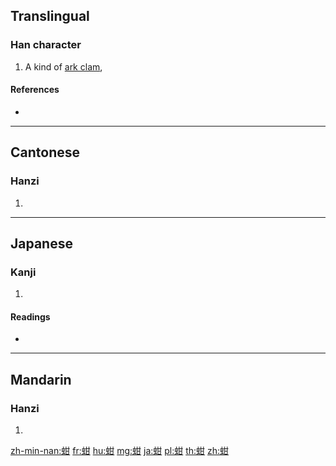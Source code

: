 {{character info/new}}
==Translingual==

===Han character===
{{Han char|rn=142|rad=虫|as=05|sn=11|four=54170|canj=LITM}}

# A kind of [[ark clam]], {{taxlink|Arca inflata|species|noshow=1}}

====References====
* {{Han ref|kx=1079.220|dkj=32925|dj=1548.070|hdz=42841.120|uh=86B6|ud=34486|bh=B346|bd=45894}}

----

==Cantonese==

===Hanzi===
{{yue-hanzi|jyut=ham1|y=ham1}}

# {{defn|lang=yue|sort=虫05}}

----

==Japanese==

===Kanji===
{{ja-kanji|grade=|rs=虫05}}

# {{defn|lang=ja|sort=虫05}}

====Readings====
* {{ja-readings|on=[[かん]] (kan)|kun=[[あかがい]] (akagai)|nanori=}}

----

==Mandarin==

===Hanzi===
{{cmn-hanzi|pin=[[hān]] ([[han1]]), [[qú]] ([[qu2]])|wg=han<sup>1</sup>, ch'ü<sup>2</sup>}}

# {{defn|lang=cmn|sort=虫05}}

[[zh-min-nan:蚶]]
[[fr:蚶]]
[[hu:蚶]]
[[mg:蚶]]
[[ja:蚶]]
[[pl:蚶]]
[[th:蚶]]
[[zh:蚶]]
